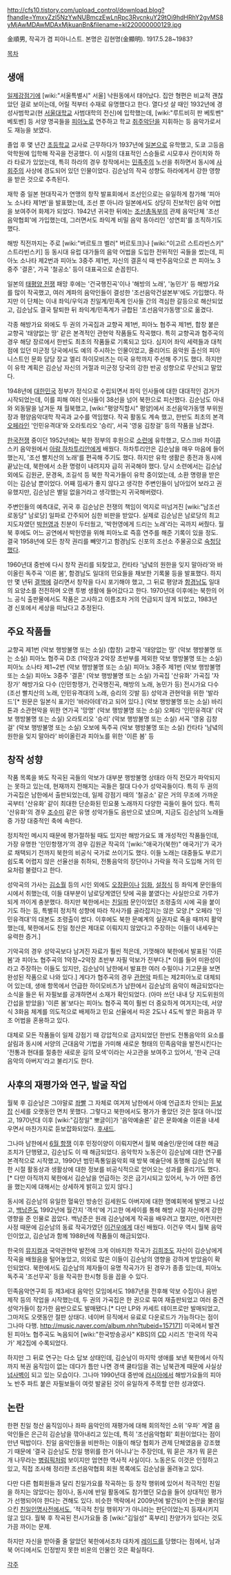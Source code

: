 http://cfs10.tistory.com/upload_control/download.blog?fhandle=YmxvZzI5NzYwNUBmczEwLnRpc3RvcnkuY29tOi9hdHRhY2gvMS8yMjAwMDAwMDAxMjkuanBn&filename=kl220000000129.jpg

金順男, 작곡가 겸 피아니스트. 본명은 김현명(金顯明).
1917.5.28~1983?

[[목차]]
== 생애 ==
[[일제강점기]]에 [wiki:"서울특별시" 서울] 낙원동에서 태어났다. 집안 형편은 비교적 괜찮았던 걸로 보이는데, 어릴 적부터 수재로 유명했다고 한다. 열다섯 살 때인 1932년에 경성사범학교(현 [[서울대학교]] 사범대학의 전신)에 입학했는데, [wiki:"루트비히 판 베토벤" 베토벤] 등 서양 명곡들을 [[피아노]]로 연주하고 학교 [[취주악단]]을 지휘하는 등 음악가로서도 재능을 보였다.

졸업 후 몇 년간 [[초등학교]] 교사로 근무하다가 1937년에 [[일본]]으로 유학했고, 도쿄 고등음악학원에 입학해 작곡을 전공했다. 이 시절의 대표적인 스승들로 시모후사 칸이치와 하라 타로가 있었는데, 특히 하라의 경우 창작에서는 [[민족주의]] 노선을 취하면서 동시에 [[사회주의]] 사상에 경도되어 있던 인물이었다. 김순남의 작곡 성향도 하라에게서 강한 영향을 받은 것으로 추측된다.

재학 중 일본 현대작곡가 연맹의 창작 발표회에서 조선인으로는 유일하게 참가해 '피아노 소나타 제1번'을 발표했는데, 조선 뿐 아니라 일본에서도 상당히 진보적인 음악 어법을 보여주어 화제가 되었다. 1942년 귀국한 뒤에는 [[조선총독부]]의 관제 음악단체 '조선음악협회'에 가입했는데, 그러면서도 좌익계 비밀 음악 동아리인 '성연회'를 조직하기도 했다.

해방 직전까지는 주로 [wiki:"버르토크 벨러" 버르토크]나 [wiki:"이고르 스트라빈스키" 스트라빈스키] 등 동시대 유럽 대가들의 음악 어법을 도입한 전위적인 곡들을 썼는데, 피아노 소나타 제2번과 피아노 3중주 제1번, 자신의 결혼식 때 반주음악으로 쓴 피아노 3중주 '결혼', 가곡 '철공소' 등이 대표곡으로 손꼽힌다.

일본의 [[태평양 전쟁]] 패망 후에는 '건국행진곡'이나 '해방의 노래', '농민가' 등 해방가요를 많이 작곡했고, 여러 계파의 음악인들이 결성한 '조선음악건설본부'에도 가입했다. 하지만 이 단체는 이내 좌익/우익과 친일계/민족계 인사들 간의 격심한 갈등으로 해산되었고, 김순남도 결국 탈퇴한 뒤 좌익계/민족계가 규합된 '조선음악가동맹'으로 옮겼다.

각종 해방가요 외에도 두 권의 가곡집과 교향곡 제1번, 피아노 협주곡 제1번, 합창 붙은 교향곡 '태양없는 땅' 같은 본격적인 관현악 작품들도 작곡했다. 특히 교향곡과 협주곡의 경우 해당 장르에서 한반도 최초의 작품들로 기록되고 있다. 심지어 좌익 세력들과 대척점에 있던 미군정 당국에서도 예의 주시하는 인물이었고, 줄리어드 음악원 출신의 피아니스트인 문화 담당 장교 엘리 하이모비츠는 미국 유학까지 주선해 주기도 했다. 하지만 이 유학 계획은 김순남 자신의 거절과 미군정 당국의 강한 반공 성향으로 무산되고 말았다.

1948년에 [[대한민국]] 정부가 정식으로 수립되면서 좌익 인사들에 대한 대대적인 검거가 시작되었는데, 이를 피해 여러 인사들이 38선을 넘어 북한으로 피신했다. 김순남도 아내와 외동딸을 남겨둔 채 월북했고, [wiki:"평양직할시" 평양]에서 조선음악가동맹 부위원장과 평양음악대학 작곡과 교수를 역임했다. 작곡 활동도 계속 했고, 한반도 최초의 본격 [[오페라]]인 '인민유격대'와 오라토리오 '승리', 서곡 '영웅 김창걸' 등의 작품을 남겼다.

[[한국전쟁]] 중이던 1952년에는 북한 정부의 후원으로 [[소련]]에 유학했고, 모스크바 차이콥스키 음악원에서 [[아람 하차투리안]]에게 배웠다. 하차투리안은 김순남을 매우 마음에 들어했는지, '조선 빨치산의 노래'를 편곡해 주기도 했다. 하지만 유학 생활은 종전과 동시에 끝났는데, 북한에서 소환 명령이 내려지자 급히 귀국해야 했다. 당시 소련에서는 김순남 외에도 김원균, 문경옥, 조길석 등 북한 작곡가들이 유학 중이었는데, 소환 명령을 받은 이는 김순남 뿐이었다. 어째 낌새가 좋지 않다고 생각한 주변인들이 남아있어 보라고 권유했지만, 김순남은 별일 없을거라고 생각했는지 귀국해버렸다.

주변인들의 예측대로, 귀국 후 김순남은 전쟁의 책임이 억지로 떠넘겨진 [wiki:"남조선로동당" 남로당] 일파로 간주되어 심한 비판을 받았다. 실제로 김순남은 남로당의 최고 지도자였던 [[박헌영]]과 친분이 두터웠고, '박헌영에게 드리는 노래'라는 곡까지 써줬다. 월북 후에도 어느 공연에서 박헌영을 위해 피아노로 즉흥 연주를 해준 기록이 있을 정도. 결국 1958년에 모든 창작 권리를 빼앗기고 함경남도 신포의 조선소 주물공으로 [[숙청]]당했다.

1960년대 중반에 다시 창작 권리를 되찾았고, 칸타타 '남녘의 원한을 잊지 말아라'와 바이올린 독주곡 '이른 봄', 함경남도 일대의 민요들을 채보한 기록물 등을 발표했다. 하지만 몇 년뒤 [[결핵]]에 걸리면서 창작을 다시 포기해야 했고, 그 뒤로 평양과 [[함경남도]] 일대의 요양소를 전전하며 오랜 투병 생활에 들어갔다고 한다. 1970년대 이후에는 북한의 어느 공식 출판물에서도 작품은 고사하고 이름조차 거의 언급되지 않게 되었고, 1983년 경 신포에서 세상을 떠났다고 추정된다.

== 주요 작품들 ==
교향곡 제1번 (악보 행방불명 또는 소실)
(합창) 교향곡 '태양없는 땅' (악보 행방불명 또는 소실)
피아노 협주곡 D조 (1악장과 2악장 초반부를 제외한 악보 행방불명 또는 소실)
피아노 소나타 제1~2번 (악보 행방불명 또는 소실)
피아노 3중주 제1번 (악보 행방불명 또는 소실)
피아노 3중주 '결혼' (악보 행방불명 또는 소실)
가곡집 '산유화'
가곡집 '자장가'
해방가요 다수 (인민항쟁가, 건국행진곡, 해방의 노래, 농민가 등)
전시가요 다수 (조선 빨치산의 노래, 인민유격대의 노래, 승리의 깃발 등)
성악과 관현악을 위한 '발라드'[* 원문은 일본식 표기인 '바라아데'라고 되어 있다.] (악보 행방불명 또는 소실)
바리톤과 소관현악을 위한 연가곡 '망명' (악보 행방불명 또는 소실)
오페라 '인민유격대' (악보 행방불명 또는 소실)
오라토리오 '승리' (악보 행방불명 또는 소실)
서곡 '영웅 김창걸' (악보 행방불명 또는 소실)
오보에 독주곡 (악보 행방불명 또는 소실)
칸타타 '남녘의 원한을 잊지 말아라'
바이올린과 피아노를 위한 '이른 봄' 등

== 창작 성향 ==
작품 목록을 봐도 작곡된 곡들의 악보가 대부분 행방불명 상태라 아직 전모가 파악되지는 못하고 있는데, 현재까지 전해지는 곡들은 절대 다수가 성악곡들이다. 특히 두 권의 가곡집은 남한에서 출판되었는데, 일제 강점기 때의 '철공소' 같은 거의 무조에 가까운 곡부터 '산유화' 같이 최대한 단순화된 민요풍 노래까지 다양한 곡들이 들어 있다. 특히 '산유화'의 경우 [[조수미]] 같은 유명 성악가들도 음반으로 냈으며, 지금도 김순남의 노래들 중 가장 대중적인 축에 속한다.

정치적인 메시지 때문에 평가절하될 때도 있지만 해방가요도 꽤 개성적인 작품들인데, 가장 유명한 '인민항쟁가'의 경우 김원균 작곡의 '[wiki:"애국가(북한)" 애국가]'가 국가로 채택되기 전까지 북한의 비공식 국가로 쓰이기도 했다. 이들 노래는 대중들도 부르기 쉽도록 어렵지 않은 선율선을 취하되, 전통음악의 장단이나 가락을 적극 도입해 거의 민요처럼 불렸다고 한다.

성악곡의 가사는 [[김소월]] 등의 시인 외에도 [[오장환]]이나 [[임화]], [[설정식]] 등 좌익계 문인들의 시에서 취했는데, 이들 대부분이 남로당계였던 탓에 곡을 붙였다는 사실만으로 가루가 되게 까이게 충분했다. 하지만 북한에서는 [[친일파]] 문인이었던 조령출의 시에 곡을 붙이기도 하는 등, 특별히 정치적 성향에 따라 작사가를 골라잡지는 않은 모양.[* 오페라 '인민유격대'의 대본도 조령출이 썼다. 이후에도 북한 문예계의 실권자로 죽을 때까지 활약했는데, 북한에서도 친일 청산은 제대로 이뤄지지 않았다고 주장하는 이들이 내세우는 유력한 증거.]

기악곡의 경우 성악곡보다 남겨진 자료가 훨씬 적은데, 기껏해야 북한에서 발표된 '이른 봄'과 피아노 협주곡의 1악장~2악장 초반부 자필 악보가 전부다.[* 이를 들어 미완성이라고 주장하는 이들도 있지만, 김순남이 남한에서 발표한 여러 수필이나 기고문을 보면 완성된 작품으로 나와 있다.] 게다가 협주곡의 경우 [[관현악]] 파트는 제2피아노로 대체되어 있는데, 생애 항목에서 언급한 하이모비츠가 남한에서 김순남의 음악이 해금되었다는 소식을 들은 뒤 자필보를 공개하면서 소재가 확인되었다. (아마 쓰던 내내 당 지도위원의 간섭을 받았을) '이른 봄'보다는 피아노 협주곡 쪽이 훨씬 더 중요하게 여겨지는데, 서양식 3화음 체계를 의도적으로 배제하고 민요 선율에서 따온 2도나 4도씩 쌓은 화음과 무조 어법을 혼용하고 있다.

대체로 모든 작품들이 일제 강점기 때 강압적으로 금지되었던 한반도 전통음악의 요소를 살림과 동시에 서양의 근대음악 기법을 가미해 새로운 형태의 민족음악을 발전시킨다는 '전통과 현대를 절충한 새로운 길의 모색'이라는 사고관을 보여주고 있어서, '한국 근대음악의 아버지'라고 불리기도 한다.

== 사후의 재평가와 연구, 발굴 작업 ==
월북 후 김순남은 그야말로 [[좌빨]] 그 자체로 여겨져 남한에서 아예 언급조차 안되는 [[듣보잡]] 신세를 오랫동안 면치 못했다. 그렇다고 북한에서도 평가가 좋았던 것은 절대 아니었고, 1970년대 이후 [wiki:"김정일" 뽀글이]가 '음악예술론' 같은 문화예술 이론을 내세우면서 마찬가지로 듣보잡화되었다. [[후새드]].

그나마 남한에서 [[6월 항쟁]] 이후 민정이양이 이뤄지면서 월북 예술인/문인에 대한 해금 조치가 단행됐고, 김순남도 이 때 해금되었다. 음악학자 노동은이 김순남에 대한 연구를 본격적으로 시작했고, 1990년 범민족통일음악회 때 방북 예술단에 동행해 김순남의 북한 시절 활동상과 생활상에 대한 정보를 비공식적으로 얻어오는 성과를 올리기도 했다.[* 다만 아직까지 북한에서 김순남을 언급하는 것은 금기시되고 있어서, 누가 어떤 증언을 했는지에 대해서는 상세하게 밝히고 있지 않다.]

동시에 김순남의 유일한 혈육인 방송인 김세원도 아버지에 대한 명예회복에 발벗고 나섰고, [[백남준]]도 1992년에 월간지 '객석'에 기고한 에세이를 통해 해방 시절 자신에게 강한 영향을 준 인물로 꼽았다. 백남준은 원래 김순남에게 작곡을 배우려고 했지만, 이런저런 사정 때문에 김순남의 동료 작곡가였던 [[이건우]]에게 대신 배웠다. 이건우 역시 월북 음악인이었고, 김순남과 함께 1988년에 작품들이 해금되었다.

한국의 [[뮤지컬]]과 국악관현악 발전에 크게 이바지한 작곡가 [[김희조]]도 자신이 김순남에게 작곡을 배웠음을 털어놓았고, 의외로 많은 이들이 김순남의 영향을 강하게 받았음이 확인되었다. 북한에서도 김순남의 제자들이 유명 작곡가가 된 경우가 종종 있는데, 피아노 독주곡 '조선무곡' 등을 작곡한 한시형 등을 꼽을 수 있다.

민족음악연구회 등 제3세대 음악인 모임에서도 1987년을 전후해 악보 수집이나 음반 제작 등의 작업을 시작했는데, 두 권의 가곡집은 한 권으로 묶여 재출판되었고 여러 중견 성악가들이 참가한 음반으로도 발매됐다.[* 다만 LP와 카세트 테이프로만 발매되었고, 그마저도 오랫동안 절판 상태다. 네이버 뮤직에서 유료로 다운로드가 가능하다는 점이 그나마 다행. http://music.naver.com/album.nhn?tubeid=157171] 미국에서 발견된 피아노 협주곡도 녹음되어 [wiki:"한국방송공사" KBS]의 [[CD]] 시리즈 '한국의 작곡가' 제2집에 수록되었다.

하지만 그 뒤로 연구는 다소 답보 상태인데, 김순남이 마지막 생애를 보낸 북한에서 아직까지 복권 움직임이 없는 데다가 틈만 나면 경색 쿨타임을 겪는 남북관계 때문에 사실상 [[넘사벽]]이 되고 있는 모습이다. 그나마 1990년대 중반에 [[러시아]]에서 해방가요들의 피아노 반주 파트 붙은 자필보들이 여럿 발굴된 것이 유일하게 주목할 만한 성과였다.

== 논란 ==
한편 친일 청산 움직임이나 좌파 음악인의 재평가에 대해 회의적인 소위 '우파' 계열 음악인들은 은근히 김순남을 깎아내리고 있는데, 특히 '조선음악협회' 회원이었다는 점이 만년 떡밥이다. 친일 음악인들을 비판하는 이들이 해당 협회가 관제 단체였음을 강조했기 때문에 '결국 김순남도 친일 행위를 한거 아니냐'는 주장인데, 뭐 묻은 개가 뭐 묻은 개 나무라는 [[병림픽]]처럼 보이지만 엄연한 역사적 사실이다. 노동은도 이것은 인정하고 있고, 직접 조사해 정리한 조선음악협회 회원 목록에도 김순남을 올려놓고 있다.

다만 다른 협회원들과 달리 친일가요를 작곡하는 등 창작 행위에 있어서 적극적인 친일을 하지는 않았다는 점이나, 동시에 반일 활동에도 참가했던 모습을 들어 상대적인 평가가 선행되어야 한다는 견해도 있다. 비슷한 맥락에서 2009년에 발간되어 논란을 불러일으킨 [[친일인명사전]]에서도, '적극적 친일 행위자'가 아니라는 판단이었는지 등재시키지 않고 있다. 월북 후 작곡된 전시가요들 중 [wiki:"김일성" 혹부리] 찬양가가 있다는 것도 가끔 까이는 문제.

하지만 자신을 받아줄 줄 알았던 북한에서조차 대차게 [[레이드]]를 당했다는 점에서, 남과 북 어디에서도 인정받지 못한 비운의 인물인 것은 확실하다.

[[각주]]
